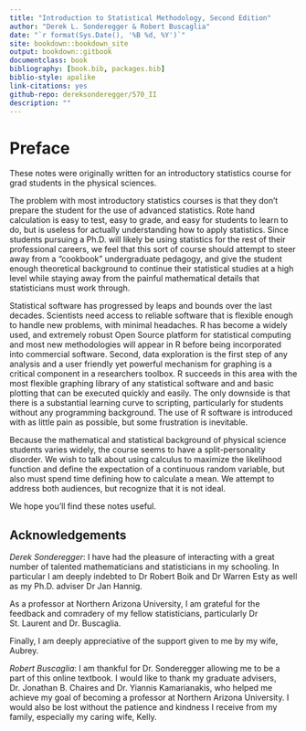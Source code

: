 ```yaml
--- 
title: "Introduction to Statistical Methodology, Second Edition"
author: "Derek L. Sonderegger & Robert Buscaglia"
date: "`r format(Sys.Date(), '%B %d, %Y')`"
site: bookdown::bookdown_site
output: bookdown::gitbook
documentclass: book
bibliography: [book.bib, packages.bib]
biblio-style: apalike
link-citations: yes
github-repo: dereksonderegger/570_II
description: ""
---
```


# Preface{-}
These notes were originally written for an introductory statistics course for grad students in the physical sciences. 

The problem with most introductory statistics courses is that they don't prepare the student for the use of advanced statistics. Rote hand calculation is easy to test, easy to grade, and easy for students to learn to do, but is useless for actually understanding how to apply statistics. Since students pursuing a Ph.D. will likely be using statistics for the rest of their professional careers, we feel that this sort of course should attempt to steer away from a “cookbook” undergraduate pedagogy, and give the student enough theoretical background to continue their statistical studies at a high level while staying away from the painful mathematical details that statisticians must work through.

Statistical software has progressed by leaps and bounds over the last decades. Scientists need access to reliable software that is flexible enough to handle new problems, with minimal headaches. R has become a widely used, and extremely robust Open Source platform for statistical computing and most new methodologies will appear in R before being incorporated into commercial software. Second, data exploration is the first step of any analysis and a user friendly yet powerful mechanism for graphing is a critical component in a researchers toolbox. R succeeds in this area with the most flexible graphing library of any statistical software and and basic plotting that can be executed quickly and easily. The only downside is that there is a substantial learning curve to scripting, particularly for students without any programming background. The use of R software is introduced with as little pain as possible, but some frustration is inevitable. 

Because the mathematical and statistical background of physical science students varies widely, the course seems to have a split-personality disorder. We wish to talk about using calculus to maximize the likelihood function and define the expectation of a continuous random variable, but also must spend time defining how to calculate a mean. We attempt to address both audiences, but recognize that it is not ideal. 

We hope you'll find these notes useful.

## Acknowledgements{-}
*Derek Sonderegger*: I have had the pleasure of interacting with a great number of talented mathematicians and statisticians in my schooling.  In particular I am deeply indebted to Dr Robert Boik and Dr Warren Esty as well as my Ph.D. adviser Dr Jan Hannig. 

As a professor at Northern Arizona University, I am grateful for the feedback and comradery of my fellow statisticians, particularly Dr St. Laurent and Dr. Buscaglia.

Finally, I am deeply appreciative of the support given to me by my wife, Aubrey.

*Robert Buscaglia*: I am thankful for Dr. Sonderegger allowing me to be a part of this online textbook.  I would like to thank my graduate advisers, Dr. Jonathan B. Chaires and Dr. Yiannis Kamarianakis, who helped me achieve my goal of becoming a professor at Northern Arizona University.  I would also be lost without the patience and kindness I receive from my family, especially my caring wife, Kelly.

